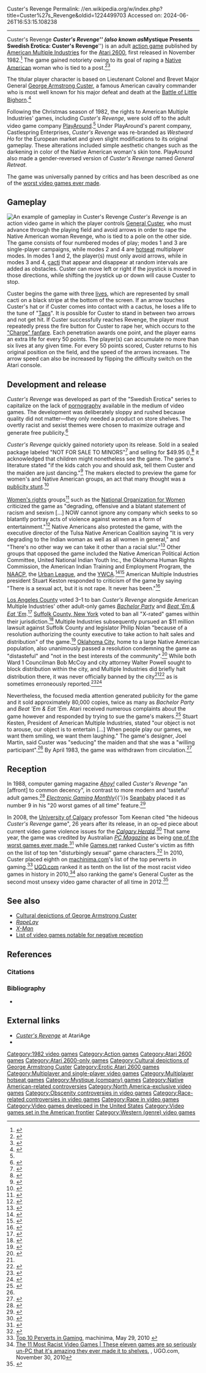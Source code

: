 Custer's Revenge
Permalink: //en.wikipedia.org/w/index.php?title=Custer%27s_Revenge&oldid=1224499703
Accessed on: 2024-06-26T16:53:15.108238



------
Custer's Revenge
{{Short description|1982 pornographic video game}}
{{Use mdy dates|date=April 2017}}
{{Infobox video game
| title = Custer's Revenge
| image = CustersRevenge.jpg
| caption = Cover art
| developer = JHM Ltd.
| publisher = [[American Multiple Industries]]
| designer = 
| released = {{vgrelease|NA|November 1982}}
| genre = [[Action game|Action]]
| modes = [[Single-player video game|Single-player]], [[multiplayer]]
| platforms = [[Atari 2600]]
}}
'''''Custer's Revenge''''' (also known as '''''Mystique Presents Swedish Erotica: Custer's Revenge''''') is an adult [[action game]] published by [[American Multiple Industries]] for the [[Atari 2600]], first released in November 1982.<ref name=":0">{{Cite web|last=Willaert|first=Kate|title=Porno Hustlers Of The Atari Age|url=https://kotaku.com/porno-hustlers-of-the-atari-age-1847622176|access-date=2022-01-01|website=Kotaku|date=September 6, 2021|language=en-us|archive-date=January 1, 2022|archive-url=https://web.archive.org/web/20220101015504/https://kotaku.com/porno-hustlers-of-the-atari-age-1847622176|url-status=live}}</ref> The game gained notoriety owing to its goal of raping a [[Native Americans in the United States|Native American]] woman who is tied to a post.<ref>{{cite web|last=Plunkett|first=Luke|title=Rape, Racism & Repetition: This is Probably the Worst Game Ever|url=https://kotaku.com/rape-racism-repetition-this-is-probably-the-worst-g-5847507|website=Kotaku|date=October 7, 2011|access-date=May 14, 2023|archive-date=July 16, 2020|archive-url=https://web.archive.org/web/20200716205505/https://kotaku.com/rape-racism-repetition-this-is-probably-the-worst-g-5847507|url-status=live}}</ref><ref>{{cite web|url=http://archive.gamespy.com/top10/december02/shame/index4.shtml|title=Gamespy's Top Ten Shameful Games|publisher=GameSpy|archive-url=https://web.archive.org/web/20110426012823/http://archive.gamespy.com/top10/december02/shame/index4.shtml|archive-date=April 26, 2011|accessdate=November 17, 2013}}</ref>

The titular player character is based on Lieutenant Colonel and Brevet Major General [[George Armstrong Custer]], a famous American cavalry commander who is most well known for his major defeat and death at the [[Battle of Little Bighorn]].<ref>{{cite web |url=http://classicgaming.gamespy.com/View.php?view=GameMuseum.Detail&id=282 |title=Custer's Revenge - Classic Gaming |publisher=Classicgaming.gamespy.com |accessdate=November 17, 2013 |url-status=dead |archive-url=https://web.archive.org/web/20090416185618/http://classicgaming.gamespy.com/View.php?view=GameMuseum.Detail&id=282 |archive-date=April 16, 2009 |df=mdy }}</ref>

Following the Christmas season of 1982, the rights to American Multiple Industries' games, including ''Custer's Revenge'', were sold off to the adult video game company [[PlayAround]].<ref name=":0"/> Under PlayAround's parent company, Castlespring Enterprises, ''Custer's Revenge'' was re-branded as ''Westward Ho'' for the European market and given slight modifications to its original gameplay. These alterations included simple aesthetic changes such as the darkening in color of the Native American woman's skin tone. PlayAround also made a gender-reversed version of ''Custer's Revenge'' named ''General Retreat''.

The game was universally panned by critics and has been described as one of the [[List of video games notable for negative reception|worst video games ever made]].

== Gameplay ==
[[Image:S CustersRevenge 1.png|thumb|left|An example of gameplay in ''Custer's Revenge'']]
''Custer's Revenge'' is an action video game in which the player controls [[George Armstrong Custer|General Custer]], who must advance through the playing field and avoid arrows in order to rape the Native American woman Revenge, who is tied to a pole on the other side.{{sfn|American Multiple Industries|1982|p=1}} The game consists of four numbered modes of play; modes 1 and 3 are single-player campaigns, while modes 2 and 4 are [[Hotseat (multiplayer mode)|hotseat]] multiplayer modes.{{sfn|American Multiple Industries|1982|pp=2—3}} In modes 1 and 2, the player(s) must only avoid arrows, while in modes 3 and 4, [[cacti]] that appear and disappear at random intervals are added as obstacles.{{sfn|American Multiple Industries|1982|p=3}} Custer can move left or right if the joystick is moved in those directions, while shifting the joystick up or down will cause Custer to stop.{{sfn|American Multiple Industries|1982|pp=2—3}}

Custer begins the game with three [[Life (video games)|lives]], which are represented by small cacti on a black stripe at the bottom of the screen.{{sfn|American Multiple Industries|1982|p=1}} If an arrow touches Custer's hat or if Custer comes into contact with a cactus, he loses a life to the tune of "[[Taps (bugle call)|Taps]]". It is possible for Custer to stand in between two arrows and not get hit.{{sfn|American Multiple Industries|1982|p=3}} If Custer successfully reaches Revenge, the player must repeatedly press the fire button for Custer to rape her, which occurs to the [[Charge (fanfare)|"Charge" fanfare]]. Each penetration awards one point,{{sfn|American Multiple Industries|1982|p=1}} and the player earns an extra life for every 50 points. The player(s) can accumulate no more than six lives at any given time.{{sfn|American Multiple Industries|1982|p=4}} For every 50 points scored, Custer returns to his original position on the field, and the speed of the arrows increases. The arrow speed can also be increased by flipping the difficulty switch on the Atari console.{{sfn|American Multiple Industries|1982|pp=4—5}}

== Development and release ==
''Custer's Revenge'' was developed as part of the "Swedish Erotica" series to capitalize on the lack of [[pornography]] available in the medium of video games. The development was deliberately sloppy and rushed because quality did not matter—they only needed a product on store shelves. The overtly racist and sexist themes were chosen to maximize outrage and generate free publicity.<ref>{{cite web | url=https://slate.com/podcasts/decoder-ring/2021/12/custers-revenge-racist-sexist-trolling | title=Custer's Revenge Was Denounced, Protested, and Banned Even Before It Hit Stores | date=December 23, 2021 | access-date=April 30, 2023 | archive-date=April 30, 2023 | archive-url=https://web.archive.org/web/20230430043422/https://slate.com/podcasts/decoder-ring/2021/12/custers-revenge-racist-sexist-trolling | url-status=live }}</ref>

''Custer's Revenge'' quickly gained notoriety upon its release. Sold in a sealed package labeled "NOT FOR SALE TO MINORS"<ref>{{cite book |title=Obscene profits: the entrepreneurs of pornography in the cyber age |last=Lane |first=Frederick S. |pages=55–56 }}</ref> and selling for $49.95 ({{Inflation|US|49.95|1982|fmt=eq}}),<ref name="google8">{{cite news |title=Atari Trying To Halt X-Rated Video Games |url=https://news.google.com/newspapers?nid=1356&dat=19821017&id=2OsTAAAAIBAJ&sjid=-wUEAAAAIBAJ&pg=5332,427806 |newspaper=Ocala Star-Banner |page=8B |accessdate=March 1, 2010 |archive-date=March 9, 2021 |archive-url=https://web.archive.org/web/20210309055235/https://news.google.com/newspapers?nid=1356&dat=19821017&id=2OsTAAAAIBAJ&sjid=-wUEAAAAIBAJ&pg=5332,427806 |url-status=live }}</ref> it acknowledged that children might nonetheless see the game. The game's literature stated "if the kids catch you and should ask, tell them Custer and the maiden are just dancing."<ref>{{cite book |title=Ego Trip's Big Book of Racism |last=Jenkins |first=Sacha |page=825 }}</ref> The makers elected to preview the game for women's and Native American groups, an act that many thought was a [[publicity stunt]].<ref>{{cite journal |last1=Wise |first1=Deborah |year=1982 |title=Video-pornography games cause protest |journal=InfoWorld |issue=November 8 |page=1,7 |url=https://books.google.com/books?id=EjAEAAAAMBAJ&pg=PA1 |access-date=March 22, 2023 |archive-date=April 30, 2023 |archive-url=https://web.archive.org/web/20230430003052/https://books.google.com/books?id=EjAEAAAAMBAJ&pg=PA1 |url-status=live }}</ref>

[[Women's rights]] groups<ref name="mj19821226">{{cite news | url=https://news.google.com/newspapers?id=nwsdAAAAIBAJ&sjid=QX8EAAAAIBAJ&pg=3635%2C1989311 | title=Stream of video games is endless | work=Milwaukee Journal | date=December 26, 1982 | accessdate=January 10, 2015 | pages=Business 1 | archive-date=March 12, 2016 | archive-url=https://web.archive.org/web/20160312093025/https://news.google.com/newspapers?id=nwsdAAAAIBAJ&sjid=QX8EAAAAIBAJ&pg=3635%2C1989311 | url-status=dead }}</ref>{{Dead link|date=May 2023}} such as the [[National Organization for Women]] criticized the game as "degrading, offensive and a blatant statement of racism and sexism [...] NOW cannot ignore any company which seeks to so blatantly portray acts of violence against women as a form of entertainment."<ref>{{cite news|title=NOW opposes Custer's Revenge video game|url=https://www.upi.com/Archives/1982/12/06/NOW-opposes-Custers-Revenge-video-game/9419407998800/|work=[[UPI]]|date=December 6, 1982|access-date=May 14, 2023}}</ref> Native Americans also protested the game, with the executive director of the Tulsa Native American Coalition saying "It is very degrading to the Indian woman as well as all women in general," and "There's no other way we can take it other than a racial slur."<ref>{{cite news|title='Custer's Revenge,' a home video game in which Gen....|url=https://www.upi.com/Archives/1982/11/15/Custers-Revenge-a-home-video-game-in-which-Gen/4969406184400/|work=[[UPI]]|date=November 15, 1982|access-date=May 14, 2023}}</ref> Other groups that opposed the game included the Native American Political Action Committee, United National Indian Youth Inc., the Oklahoma Human Rights Commission, the American Indian Training and Employment Program, the [[NAACP]], the [[Urban League]], and the [[YWCA]].<ref>{{cite news|title=Coalition opposes 'Custer'|url=https://www.oklahoman.com/story/news/1982/10/14/coalition-opposes-custer/62870131007/|work=[[The Oklahoman]]|date=October 14, 1982|access-date=May 14, 2023}}</ref><ref>{{cite news|title=YWCA Doesn't Want Custer Getting Revenge|url=https://www.oklahoman.com/story/news/1982/10/15/ywca-doesnt-want-custer-getting-revenge/62870032007/|work=[[The Oklahoman]]|date=October 15, 1982|access-date=May 14, 2023}}</ref> American Multiple Industries president Stuart Keston responded to criticism of the game by saying "There is a sexual act, but it is not rape. It never has been."<ref>{{cite news|title=National News Briefs|url=https://www.upi.com/Archives/1982/12/23/National-News-Briefs/3835409467600/|work=[[UPI]]|date=December 23, 1982|access-date=May 14, 2023|archive-date=January 16, 2022|archive-url=https://web.archive.org/web/20220116105801/https://www.upi.com/Archives/1982/12/23/National-News-Briefs/3835409467600/|url-status=live}}</ref>

[[Los Angeles County]] voted 3–1 to ban ''Custer's Revenge'' alongside American Multiple Industries' other adult-only games ''[[Bachelor Party (video game)|Bachelor Party]]'' and ''[[Beat 'Em & Eat 'Em]]''.<ref>{{cite news|title=L.A. Supervisors vote to ban video sex games|url=https://archive.org/details/1982-11-15-people/1982-11-17-TimesStandardEurekaCalifornia-AssociatedPress/mode/1up|work=[[Times-Standard]]|date=November 17, 1982|access-date=August 31, 2022}}</ref> [[Suffolk County, New York]] voted to ban all "X-rated" games within their jurisdiction.<ref>{{cite web|title=X-rate video loses vote|url=https://archive.org/details/1982-11-15-people/1982-11-10-HeraldStatesman/page/nundefined/mode/1up|work=[[Herald Statesman]]|date=November 10, 1982|access-date=August 31, 2022}}</ref> Multiple Industries subsequently pursued an $11 million lawsuit against Suffolk County and legislator Philip Nolan "because of a resolution authorizing the county executive to take action to halt sales and distribution" of the game.<ref>{{cite news |title='Custer' Game Is Subject of Two Lawsuits |url=https://books.google.com/books?id=8iMEAAAAMBAJ&pg=PT7 |newspaper=Billboard |date=December 11, 1982 |page=8 |accessdate=March 1, 2010 }}</ref> [[Oklahoma City]], home to a large Native American population, also unanimously passed a resolution condemning the game as "distasteful" and "not in the best interests of the community".<ref name="Oklahoman">{{cite web|last=Paschal|first=Jan|title=Council Slaps "Custer's Revenge' Game as "Distasteful'|url=https://www.oklahoman.com/story/news/1982/10/27/council-slaps-custers-revenge-game-as-distasteful/62869021007/|website=[[The Oklahoman]]|date=October 27, 1982|access-date=August 31, 2022}}</ref> While both Ward 1 Councilman Bob McCoy and city attorney Walter Powell sought to block distribution within the city, and Multiple Industries did briefly halt distribution there, it was never officially banned by the city<ref name="Oklahoman"/><ref>{{cite web|title="Custer's Revenge' Game Selling Out|url=https://www.oklahoman.com/story/news/1983/01/23/custers-revenge-game-selling-out/62859030007/|website=The Oklahoman|date=January 23, 1983|access-date=August 30, 2022}}</ref> as is sometimes erroneously reported.<ref>{{cite book |title=Recovering From Rape |last=Ledray |first=Linda E. |page=254 }}</ref><ref>{{cite web|last=Plunkett|first=Luke|title=Rape, Racism & Repetition: This is Probably the Worst Game Ever|url=https://kotaku.com/rape-racism-repetition-this-is-probably-the-worst-g-5847507|website=Kotaku|date=October 7, 2011|access-date=August 31, 2022|quote=Suffolk County, New York was hit with a lawsuit by people demanding it be withdrawn from sale. Oklahoma City banned the game outright.|archive-date=July 16, 2020|archive-url=https://web.archive.org/web/20200716205505/https://kotaku.com/rape-racism-repetition-this-is-probably-the-worst-g-5847507|url-status=live}}</ref>

Nevertheless, the focused media attention generated publicity for the game and it sold approximately 80,000 copies, twice as many as ''Bachelor Party'' and ''Beat 'Em & Eat 'Em''.{{citation needed|date=May 2023}} Atari received numerous complaints about the game however and responded by trying to sue the game's makers.<ref>{{cite book |title=Phoenix: The Fall & Rise of Videogames |last=Herman |first=Leonard |year=1997 |page=88 }}</ref> Stuart Kesten, President of American Multiple Industries, stated "our object is not to arouse, our object is to entertain [...] When people play our games, we want them smiling, we want them laughing." The game's designer, Joel Martin, said Custer was "seducing" the maiden and that she was a "willing participant".<ref name="google8"/> By April 1983, the game was withdrawn from circulation.<ref>{{cite journal |editor-last1=Talbot |editor-first1=David |date=April 1983 |title=Pac-Man Kills Kids, Self: Video Horrors |journal=[[Mother Jones (magazine)|Mother Jones]] |publisher=Foundation for National Progress |issue=III |page=7 |volume=VIII |publication-place=San Francisco |url=https://books.google.com/books?id=fOYDAAAAMBAJ&pg=PA17 |access-date=March 22, 2023 |archive-date=May 11, 2023 |archive-url=https://web.archive.org/web/20230511151932/https://books.google.com/books?id=fOYDAAAAMBAJ&pg=PA17 |url-status=live }}</ref>

==Reception==
In 1988, computer gaming magazine ''[[Ahoy!]]'' called ''Custer's Revenge'' "an [affront] to common decency", in contrast to more modern and 'tasteful' adult games.<ref>{{cite magazine |title = Centerfold Squares |date = August 1988 |url=https://archive.org/details/ahoy-magazine-56/page/n23/mode/2up |magazine = Ahoy! |publisher = Ion International |last = Katz |first = Arnie |issue = 56 |pages = 24–25}}</ref> ''[[Electronic Gaming Monthly]]''{{'}}s [[Seanbaby]] placed it as number 9 in his "20 worst games of all time" feature.<ref>{{cite web |url=http://www.seanbaby.com:80/nes/egm09.htm |title=Seanbaby's EGM's Crapstravaganza - #9: ''Custer's Revenge'' (Atari 2600) |website=Seanbaby.com|archive-url=https://web.archive.org/web/20060707174905/http://www.seanbaby.com/nes/egm09.htm |archive-date=July 7, 2006 |url-status=dead |access-date=April 8, 2007}}</ref>

In 2008, the [[University of Calgary]] professor Tom Keenan cited "the hideous ''Custer's Revenge'' game", 26 years after its release, in an op-ed piece about current video game violence issues for the ''[[Calgary Herald]]''.<ref>{{cite web |url=http://www.canada.com/calgaryherald/news/reallife/story.html |title=Teaching kids to kill |publisher=Canada.com |access-date=November 17, 2013 |archive-date=August 7, 2019 |archive-url=https://web.archive.org/web/20190807014701/http://www.canada.com/calgaryherald/news/reallife/story.html |url-status=live }}</ref> That same year, the game was credited by Australian ''[[PC Magazine]]'' as being [[List of video games notable for negative reception|one of the worst games ever made]],<ref>{{cite web |url=http://www.pcauthority.com.au/News/107909,violent-video-games--the-worst-of-the-worst.aspx |title=Violent video games - the worst of the worst - News - PC & Tech Authority |publisher=Pcauthority.com.au |date=April 10, 2008 |access-date=November 17, 2013 |archive-date=April 29, 2008 |archive-url=https://web.archive.org/web/20080429035755/http://www.pcauthority.com.au/News/107909,violent-video-games--the-worst-of-the-worst.aspx |url-status=live }}</ref> while [[Games.net]] ranked Custer's victim as fifth on the list of top ten "disturbingly sexual" game characters.<ref>{{cite web |author=GamePro Media |url=http://www.games.net/article/netten/2/116901/top-ten-disturbingly-sexual-game-characters/ |title=Top Ten Disturbingly Sexual Game Characters &#124; Games.net |date=July 16, 2011 |access-date=November 17, 2013 |url-status=dead |archive-url=https://web.archive.org/web/20110716022627/http://www.games.net/article/netten/2/116901/top-ten-disturbingly-sexual-game-characters/ |archive-date=July 16, 2011 }}</ref> In 2010, Custer placed eighth on [[machinima.com]]'s list of the top perverts in gaming.<ref>[https://www.youtube.com/watch?v=8y4wPqsZqPQ Top 10 Perverts in Gaming], machinima, May 29, 2010 {{Webarchive|url=https://web.archive.org/web/20160610023203/https://www.youtube.com/watch?v=8y4wPqsZqPQ |date=June 10, 2016}}</ref> [[UGO.com]] ranked it as tenth on the list of the most racist video games in history in 2010,<ref>[http://www.ugo.com/games/the-11-most-racist-video-games.html The 11 Most Racist Video Games | These eleven games are so seriously un-PC that it's amazing they ever made it to shelves.] {{Webarchive|url=https://web.archive.org/web/20180619122915/http://www.ugo.com/games/the-11-most-racist-video-games.html |date=June 19, 2018 }}, UGO.com, November 30, 2010</ref> also ranking the game's General Custer as the second most unsexy video game character of all time in 2012.<ref>{{cite web |last=Meli |first=Marissa |url=http://www.ugo.com/games/20-unsexiest-sexy-video-game-characters-general-custer |title=General Custer (''Custer's Revenge'') - 20 Unsexiest Sexy Video Game Characters |publisher=UGO.com |date=March 27, 2010 |access-date=November 17, 2013 |url-status=dead |archive-url=https://web.archive.org/web/20131108131353/http://www.ugo.com/games/20-unsexiest-sexy-video-game-characters-general-custer |archive-date=November 8, 2013 |df=mdy}}</ref>

== See also ==
{{Portal|1980s}}
* [[Cultural depictions of George Armstrong Custer]]
* ''[[RapeLay]]''
* ''[[X-Man (Atari 2600 video game)|X-Man]]''
* [[List of video games notable for negative reception]]

==References ==
===Citations===
{{reflist}}

===Bibliography===
* {{cite book |title=Custer's Revenge Instructions |publisher=[[American Multiple Industries]] |year=1982 |ref={{SfnRef|American Multiple Industries|1982}}}}

== External links ==
*[https://web.archive.org/web/20171103114356/http://www.atariage.com/software_page.html?SoftwareLabelID=119 ''Custer's Revenge''] at AtariAge
*{{atarimania|id=12091}}

{{Video game controversy|state=expanded}}

[[Category:1982 video games]]
[[Category:Action games]]
[[Category:Atari 2600 games]]
[[Category:Atari 2600-only games]]
[[Category:Cultural depictions of George Armstrong Custer]]
[[Category:Erotic Atari 2600 games]]
[[Category:Multiplayer and single-player video games]]
[[Category:Multiplayer hotseat games]]
[[Category:Mystique (company) games]]
[[Category:Native American-related controversies]]
[[Category:North America-exclusive video games]]
[[Category:Obscenity controversies in video games]]
[[Category:Race-related controversies in video games]]
[[Category:Rape in video games]]
[[Category:Video games developed in the United States]]
[[Category:Video games set in the American frontier]]
[[Category:Western (genre) video games]]